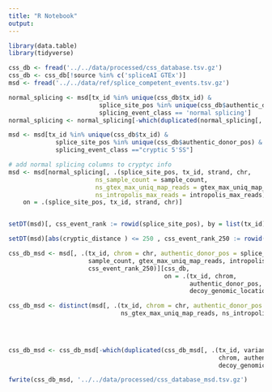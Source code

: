 ```yaml
---
title: "R Notebook"
output: 
---
```

```r
library(data.table)
library(tidyverse)
```

```r
css_db <- fread('../../data/processed/css_database.tsv.gz')
css_db <- css_db[!source %in% c('spliceAI GTEx')]
msd <- fread('../../data/ref/splice_competent_events.tsv.gz')
```


```r
normal_splicing <- msd[tx_id %in% unique(css_db$tx_id) & 
                         splice_site_pos %in% unique(css_db$authentic_donor_pos) &
                         splicing_event_class == 'normal splicing']
normal_splicing <- normal_splicing[-which(duplicated(normal_splicing[, 1:4]))]

msd <- msd[tx_id %in% unique(css_db$tx_id) & 
             splice_site_pos %in% unique(css_db$authentic_donor_pos) &
             splicing_event_class =="cryptic 5'SS"]

# add normal splicing columns to cryptyc info
msd <- msd[normal_splicing[, .(splice_site_pos, tx_id, strand, chr,
                        ns_sample_count = sample_count,
                        ns_gtex_max_uniq_map_reads = gtex_max_uniq_map_reads,
                        ns_intropolis_max_reads = intropolis_max_reads)], 
    on = .(splice_site_pos, tx_id, strand, chr)]


setDT(msd)[, css_event_rank := rowid(splice_site_pos), by = list(tx_id)]  

setDT(msd)[abs(cryptic_distance ) <= 250 , css_event_rank_250 := rowid(splice_site_pos), by = list(tx_id)]   
```

```r

css_db_msd <- msd[, .(tx_id, chrom = chr, authentic_donor_pos = splice_site_pos, decoy_genomic_location = donor_pos, 
                      sample_count, gtex_max_uniq_map_reads, intropolis_max_reads, css_event_rank,
                      css_event_rank_250)][css_db, 
                                           on = .(tx_id, chrom, 
                                                  authentic_donor_pos,
                                                  decoy_genomic_location)]

css_db_msd <- distinct(msd[, .(tx_id, chrom = chr, authentic_donor_pos = splice_site_pos, ns_sample_count, 
                               ns_gtex_max_uniq_map_reads, ns_intropolis_max_reads)])[css_db_msd, 
                                                                                      on = .(tx_id, chrom, 
                                                                                             authentic_donor_pos)]


css_db_msd <- css_db_msd[-which(duplicated(css_db_msd[, .(tx_id, variant_id, 
                                                          chrom, authentic_donor_pos, 
                                                          decoy_genomic_location)]) == T),]
```


```r
fwrite(css_db_msd, '../../data/processed/css_database_msd.tsv.gz')
```

